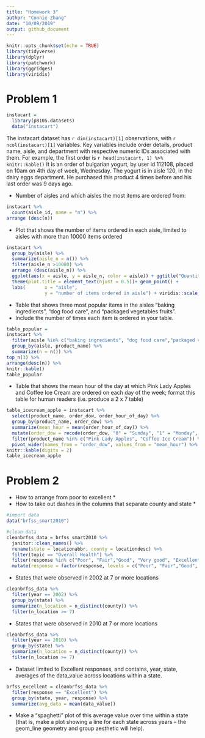 ```yaml
---
title: "Homework 3"
author: "Connie Zhang" 
date: "10/09/2019"
output: github_document
---
```


```r
knitr::opts_chunk$set(echo = TRUE)
library(tidyverse)
library(dplyr)
library(patchwork)
library(ggridges)
library(viridis)
```

# Problem 1 
```r
instacart = 
  library(p8105.datasets)
  data("instacart")
```
The instacart dataset has `r dim(instacart)[1]` observations, with `r ncol(instacart)[1]` variables. Key variables include order details, product name, aisle, and department with respective numeric IDs associated with them. 
For example, the first order is `r head(instacart, 1) %>% knitr::kable()`
It is an order of bulgarian yogurt, by user id 112108, placed on 10am on 4th day of week, Wednesday. The yogurt is in aisle 120, in the dairy eggs department. He purchased this product 4 times before and his last order was 9 days ago.  

* Number of aisles and which aisles the most items are ordered from:
```r
instacart %>%
  count(aisle_id, name = "n") %>% 
arrange (desc(n))
```

* Plot that shows the number of items ordered in each aisle, limited to aisles with more than 10000 items ordered
```r
instacart %>%
  group_by(aisle) %>%
  summarize(aisle_n = n()) %>%
  filter(aisle_n >10000) %>%
  arrange (desc(aisle_n)) %>%
  ggplot(aes(x = aisle, y = aisle_n, color = aisle)) + ggtitle("Quantity of Items Ordered in Each Aisle") +
  theme(plot.title = element_text(hjust = 0.5))+ geom_point() + 
  labs(       x = "aisle",
              y = "number of items ordered in aisle") + viridis::scale_color_viridis(discrete = TRUE) + theme(legend.position = "none", axis.text.x = element_text(angle=70, hjust=1))
```

* Table that shows three most popular items in the aisles “baking ingredients”, “dog food care”, and “packaged vegetables fruits”. 
* Include the number of times each item is ordered in your table.
```r
table_popular = 
instacart %>%
  filter(aisle %in% c("baking ingredients", "dog food care","packaged vegetables fruits")) %>%
  group_by(aisle, product_name) %>%
  summarize(n = n()) %>%
top_n(3) %>%
arrange(desc(n)) %>%
knitr::kable()
table_popular
```

* Table that shows the mean hour of the day at which Pink Lady Apples and Coffee Ice Cream are ordered on each day of the week; format this table for human readers (i.e. produce a 2 x 7 table)
```r
table_icecream_apple = instacart %>%
  select(product_name, order_dow, order_hour_of_day) %>%
  group_by(product_name, order_dow) %>%
  summarize(mean_hour = mean(order_hour_of_day)) %>%
  mutate(order_dow = recode(order_dow, "0" = "Sunday", "1" = "Monday", "2" = "Tuesday", "3" = "Wednesday", "4" = "Thursday", "5" = "Friday", "6" = "Saturday")) %>%
  filter(product_name %in% c("Pink Lady Apples", "Coffee Ice Cream")) %>%
  pivot_wider(names_from = "order_dow", values_from = "mean_hour") %>%
knitr::kable(digits = 2)
table_icecream_apple
```
# Problem 2 
* How to arrange from poor to excellent * 
* How to take out dashes in the columns that separate county and state * 
```r
#import data
data("brfss_smart2010")

#clean data
cleanbrfss_data = brfss_smart2010 %>%
  janitor::clean_names() %>% 
  rename(state = locationabbr, county = locationdesc) %>% 
  filter(topic == "Overall Health") %>% 
  filter(response %in% c("Poor", "Fair","Good", "Very good", "Excellent")) %>% 
  mutate(response = factor(response, levels = c("Poor", "Fair","Good", "Very good", "Excellent"))) 
```

* States that were observed in 2002 at 7 or more locations 
```r
cleanbrfss_data %>% 
  filter(year == 2002) %>% 
  group_by(state) %>% 
  summarize(n_location = n_distinct(county)) %>% 
  filter(n_location >= 7)
```

* States that were observed in 2010 at 7 or more locations 
```r
cleanbrfss_data %>% 
  filter(year == 2010) %>% 
  group_by(state) %>% 
  summarize(n_location = n_distinct(county)) %>% 
  filter(n_location >= 7)
```

* Dataset limited to Excellent responses, and contains, year, state, averages of the data_value across locations within a state. 
```r
brfss_excellent = cleanbrfss_data %>% 
  filter(response == "Excellent") %>%
  group_by(state, year, response) %>% 
  summarize(avg_data = mean(data_value))
```

* Make a “spaghetti” plot of this average value over time within a state (that is, make a plot showing a line for each state across years – the geom_line geometry and group aesthetic will help).
```r

```
